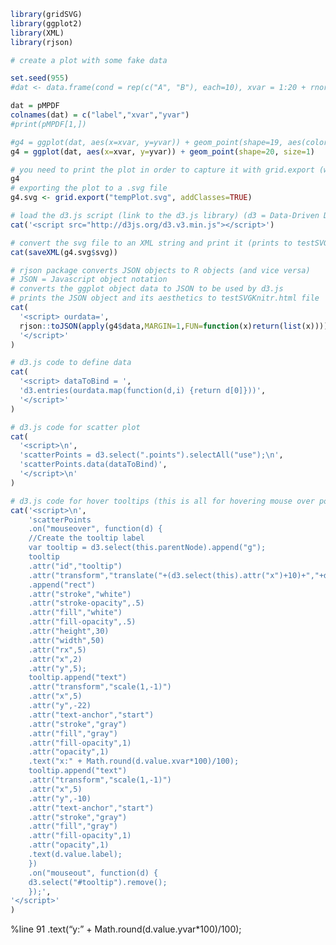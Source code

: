 ```r
library(gridSVG)
library(ggplot2)
library(XML)
library(rjson)

# create a plot with some fake data

set.seed(955)
#dat <- data.frame(cond = rep(c("A", "B"), each=10), xvar = 1:20 + rnorm(20,sd=3), yvar = 1:20 + rnorm(20,sd=3), label=c(paste0("label",c(1:20))))

dat = pMPDF
colnames(dat) = c("label","xvar","yvar")
#print(pMPDF[1,])

#g4 = ggplot(dat, aes(x=xvar, y=yvar)) + geom_point(shape=19, aes(color = cond), size=5)
g4 = ggplot(dat, aes(x=xvar, y=yvar)) + geom_point(shape=20, size=1)

# you need to print the plot in order to capture it with grid.export (which produces an SVG version of the current grid page)
g4
# exporting the plot to a .svg file
g4.svg <- grid.export("tempPlot.svg", addClasses=TRUE)
```

```r

# load the d3.js script (link to the d3.js library) (d3 = Data-Driven Documents) JavaScript library to produce interactive data visualizations in web browsers.) (prints to testSVGKnitr.html file)
cat('<script src="http://d3js.org/d3.v3.min.js"></script>')

# convert the svg file to an XML string and print it (prints to testSVGKnitr.html file)
cat(saveXML(g4.svg$svg))

# rjson package converts JSON objects to R objects (and vice versa)
# JSON = Javascript object notation
# converts the ggplot object data to JSON to be used by d3.js
# prints the JSON object and its aesthetics to testSVGKnitr.html file
cat(
  '<script> ourdata=',
  rjson::toJSON(apply(g4$data,MARGIN=1,FUN=function(x)return(list(x)))),
  '</script>'
)

# d3.js code to define data
cat(
  '<script> dataToBind = ',
  'd3.entries(ourdata.map(function(d,i) {return d[0]}))',
  '</script>'
)

# d3.js code for scatter plot
cat(
  '<script>\n',
  'scatterPoints = d3.select(".points").selectAll("use");\n',
  'scatterPoints.data(dataToBind)',
  '</script>\n'
)

# d3.js code for hover tooltips (this is all for hovering mouse over point)
cat('<script>\n',
    'scatterPoints  
    .on("mouseover", function(d) {      
    //Create the tooltip label
    var tooltip = d3.select(this.parentNode).append("g");
    tooltip
    .attr("id","tooltip")
    .attr("transform","translate("+(d3.select(this).attr("x")+10)+","+d3.select(this).attr("y")+")")
    .append("rect")
    .attr("stroke","white")
    .attr("stroke-opacity",.5)
    .attr("fill","white")
    .attr("fill-opacity",.5)
    .attr("height",30)
    .attr("width",50)
    .attr("rx",5)
    .attr("x",2)
    .attr("y",5);
    tooltip.append("text")
    .attr("transform","scale(1,-1)")
    .attr("x",5)
    .attr("y",-22)
    .attr("text-anchor","start")
    .attr("stroke","gray")
    .attr("fill","gray")
    .attr("fill-opacity",1)
    .attr("opacity",1)
    .text("x:" + Math.round(d.value.xvar*100)/100);
    tooltip.append("text")
    .attr("transform","scale(1,-1)")
    .attr("x",5)
    .attr("y",-10)
    .attr("text-anchor","start")
    .attr("stroke","gray")
    .attr("fill","gray")      
    .attr("fill-opacity",1)
    .attr("opacity",1)
    .text(d.value.label);
    })              
    .on("mouseout", function(d) {       
    d3.select("#tooltip").remove();  
    });',
'</script>'
)
```


%line 91
.text("y:" + Math.round(d.value.yvar*100)/100);

